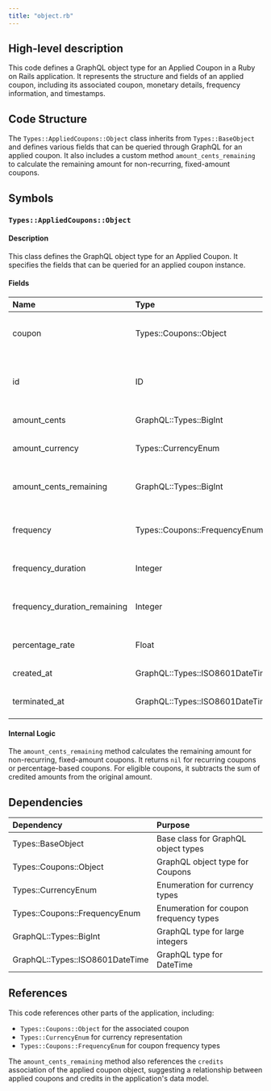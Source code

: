 ```yaml
---
title: "object.rb"
---
```


## High-level description
This code defines a GraphQL object type for an Applied Coupon in a Ruby on Rails application. It represents the structure and fields of an applied coupon, including its associated coupon, monetary details, frequency information, and timestamps.

## Code Structure
The `Types::AppliedCoupons::Object` class inherits from `Types::BaseObject` and defines various fields that can be queried through GraphQL for an applied coupon. It also includes a custom method `amount_cents_remaining` to calculate the remaining amount for non-recurring, fixed-amount coupons.

## Symbols

### `Types::AppliedCoupons::Object`
#### Description
This class defines the GraphQL object type for an Applied Coupon. It specifies the fields that can be queried for an applied coupon instance.

#### Fields
| Name | Type | Description |
|:-----|:-----|:------------|
| coupon | Types::Coupons::Object | The associated coupon object |
| id | ID | Unique identifier for the applied coupon |
| amount_cents | GraphQL::Types::BigInt | The amount in cents |
| amount_currency | Types::CurrencyEnum | The currency of the amount |
| amount_cents_remaining | GraphQL::Types::BigInt | Calculated remaining amount in cents |
| frequency | Types::Coupons::FrequencyEnum | Frequency of the coupon application |
| frequency_duration | Integer | Duration of the frequency |
| frequency_duration_remaining | Integer | Remaining duration of the frequency |
| percentage_rate | Float | Percentage rate of the coupon |
| created_at | GraphQL::Types::ISO8601DateTime | Timestamp of creation |
| terminated_at | GraphQL::Types::ISO8601DateTime | Timestamp of termination |

#### Internal Logic
The `amount_cents_remaining` method calculates the remaining amount for non-recurring, fixed-amount coupons. It returns `nil` for recurring coupons or percentage-based coupons. For eligible coupons, it subtracts the sum of credited amounts from the original amount.

## Dependencies
| Dependency | Purpose |
|:-----------|:--------|
| Types::BaseObject | Base class for GraphQL object types |
| Types::Coupons::Object | GraphQL object type for Coupons |
| Types::CurrencyEnum | Enumeration for currency types |
| Types::Coupons::FrequencyEnum | Enumeration for coupon frequency types |
| GraphQL::Types::BigInt | GraphQL type for large integers |
| GraphQL::Types::ISO8601DateTime | GraphQL type for DateTime |

## References
This code references other parts of the application, including:
- `Types::Coupons::Object` for the associated coupon
- `Types::CurrencyEnum` for currency representation
- `Types::Coupons::FrequencyEnum` for coupon frequency types

The `amount_cents_remaining` method also references the `credits` association of the applied coupon object, suggesting a relationship between applied coupons and credits in the application's data model.